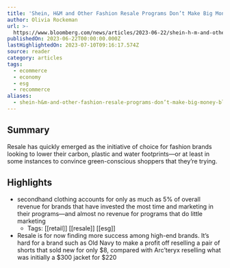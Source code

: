 ```yaml
---
title: 'Shein, H&M and Other Fashion Resale Programs Don’t Make Big Money - Bloomberg'
author: Olivia Rockeman
url: >-
  https://www.bloomberg.com/news/articles/2023-06-22/shein-h-m-and-other-fashion-resale-programs-don-t-make-big-money?srnd=businessweek-v2&utm_source=substack&utm_medium=email
publishedOn: 2023-06-22T00:00:00.000Z
lastHighlightedOn: 2023-07-10T09:16:17.574Z
source: reader
category: articles
tags:
  - ecommerce
  - economy
  - esg
  - recommerce
aliases:
  - shein-h&m-and-other-fashion-resale-programs-don’t-make-big-money-bloomberg
---
```

## Summary

Resale has quickly emerged as the initiative of choice for fashion brands looking to lower their carbon, plastic and water footprints—or at least in some instances to convince green-conscious shoppers that they’re trying.

## Highlights
- secondhand clothing accounts for only as much as 5% of overall revenue for brands that have invested the most time and marketing in their programs—and almost no revenue for programs that do little marketing
    - Tags: [[retail]] [[resale]] [[esg]] 
- Resale is for now finding more success among high-end brands. It’s hard for a brand such as Old Navy to make a profit off reselling a pair of shorts that sold new for only $8, compared with Arc’teryx reselling what was initially a $300 jacket for $220
